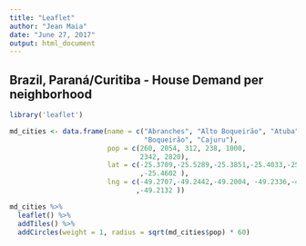 ```yaml
---
title: "Leaflet"
author: "Jean Maia"
date: "June 27, 2017"
output: html_document
---
```

## Brazil, Paraná/Curitiba - House Demand per neighborhood

```r
library('leaflet')
```
```r
md_cities <- data.frame(name = c("Abranches", "Alto Boqueirão", "Atuba", "Bacacheri", "Bairro Alto",
                                 "Boqueirão", "Cajuru"),
                        pop = c(260, 2054, 312, 238, 1000,
                                2342, 2820),
                        lat = c(-25.3709,-25.5289,-25.3851,-25.4033,-25.4112 ,-25.5128
                                ,-25.4602 ),
                        lng = c(-49.2707,-49.2442,-49.2004, -49.2336,-49.2069, -49.2537
                               ,-49.2132 ))

md_cities %>%
  leaflet() %>%
  addTiles() %>%
  addCircles(weight = 1, radius = sqrt(md_cities$pop) * 60)


```

